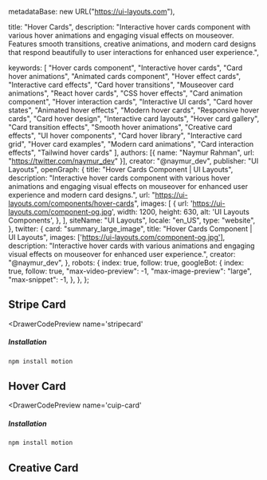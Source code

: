   metadataBase: new URL("https://ui-layouts.com"),

  title: "Hover Cards",
  description: "Interactive hover cards component with various hover animations and engaging visual effects on mouseover. Features smooth transitions, creative animations, and modern card designs that respond beautifully to user interactions for enhanced user experience.",
  
  keywords: [
    "Hover cards component",
    "Interactive hover cards",
    "Card hover animations",
    "Animated cards component",
    "Hover effect cards",
    "Interactive card effects",
    "Card hover transitions",
    "Mouseover card animations",
    "React hover cards",
    "CSS hover effects",
    "Card animation component",
    "Hover interaction cards",
    "Interactive UI cards",
    "Card hover states",
    "Animated hover effects",
    "Modern hover cards",
    "Responsive hover cards",
    "Card hover design",
    "Interactive card layouts",
    "Hover card gallery",
    "Card transition effects",
    "Smooth hover animations",
    "Creative card effects",
    "UI hover components",
    "Card hover library",
    "Interactive card grid",
    "Hover card examples",
    "Modern card animations",
    "Card interaction effects",
    "Tailwind hover cards"
  ],
  authors: [{ name: "Naymur Rahman", url: "https://twitter.com/naymur_dev" }],
  creator: "@naymur_dev",
  publisher: "UI Layouts",
  openGraph: {
    title: "Hover Cards Component | UI Layouts",
    description: "Interactive hover cards component with various hover animations and engaging visual effects on mouseover for enhanced user experience and modern card designs.",
    url: "https://ui-layouts.com/components/hover-cards",
    images: [
      {
        url: 'https://ui-layouts.com/component-og.jpg',
        width: 1200,
        height: 630,
        alt: 'UI Layouts Components',
      },
    ],
    siteName: "UI Layouts",
    locale: "en_US",
    type: "website",
  },
  twitter: {
    card: "summary_large_image",
    title: "Hover Cards Component | UI Layouts",
    images: ['https://ui-layouts.com/component-og.jpg'],
    description: "Interactive hover cards with various animations and engaging visual effects on mouseover for enhanced user experience.",
    creator: "@naymur_dev",
  },
  robots: {
    index: true,
    follow: true,
    googleBot: {
      index: true,
      follow: true,
      "max-video-preview": -1,
      "max-image-preview": "large",
      "max-snippet": -1,
    },
  },
};

## Stripe Card

<DrawerCodePreview
  name='stripecard'
  
>

##### Installation

```bash
npm install motion
```

</DrawerCodePreview>

## Hover Card

<DrawerCodePreview
  name='cuip-card'
  
  
>

##### Installation

```bash
npm install motion
```

</DrawerCodePreview>

## Creative Card

<div className='grid lg:grid-cols-2 gap-5'>

<DrawerCodePreview name='stripecard2' isCard />
<DrawerCodePreview name='hovercard1' isCard />
<DrawerCodePreview name='hovercard2' isCard />
<DrawerCodePreview name='hovercard3' isCard />
<DrawerCodePreview name='hovercard4' isCard />

</div>

